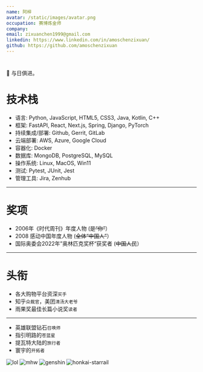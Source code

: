 ```yaml
---
name: 阿梓
avatar: /static/images/avatar.png
occupation: 赛博炼金师
company:
email: zixuanchen1999@gmail.com
linkedin: https://www.linkedin.com/in/amoschenzixuan/
github: https://github.com/amoschenzixuan
---
```


#

📖 与日俱进。

# 技术栈

- 语言: Python, JavaScript, HTML5, CSS3, Java, Kotlin, C++
- 框架: FastAPI, React, Next.js, Spring, Django, PyTorch
- 持续集成/部署: Github, Gerrit, GitLab
- 云端部署: AWS, Azure, Google Cloud
- 容器化: Docker
- 数据库: MongoDB, PostgreSQL, MySQL
- 操作系统: Linux, MacOS, Win11
- 测试: Pytest, JUnit, Jest
- 管理工具: Jira, Zenhub

---

# 奖项

- 2006年《时代周刊》年度人物 (<s>是“你”</s>）
- 2008 感动中国年度人物 (<s>全体“中国人”</s>）
- 国际奥委会2022年”奥林匹克奖杯“获奖者 (<s>中国人民</s>）

---

# 头衔

- 各大购物平台资深`买手`
- 知乎`众裁官`，美团`清汤大老爷`
- 雨果奖最佳长篇小说奖`读者`

---

- 英雄联盟钻石`召唤师`
- 指引明路的`苍蓝星`
- 提瓦特大陆的`旅行者`
- 寰宇的`开拓者`

<div className="grid grid-cols-4 gap-4">
  <img alt="lol" src="/static/images/about/league-of-legends.svg" title="英雄联盟" />
  <img
    alt="mhw"
    src="/static/images/about/mhw_research_commission_crest.svg"
    title="怪物猎人: 世界"
  />
  <img alt="genshin" src="/static/images/about/genshin-impact.svg" title="原神 启动！" />
  <img
    alt="honkai-starrail"
    src="/static/images/about/honkai-star-rail.svg"
    title="崩坏：星穹铁道"
  />
</div>
